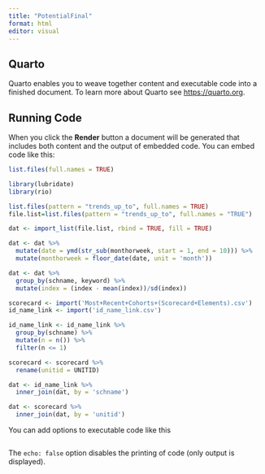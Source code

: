 ```yaml
---
title: "PotentialFinal"
format: html
editor: visual
---
```


## Quarto

Quarto enables you to weave together content and executable code into a finished document. To learn more about Quarto see <https://quarto.org>.

## Running Code

When you click the **Render** button a document will be generated that includes both content and the output of embedded code. You can embed code like this:

```r
list.files(full.names = TRUE)
```

```r
library(lubridate)
library(rio)

list.files(pattern = "trends_up_to", full.names = TRUE)
file.list=list.files(pattern = "trends_up_to", full.names = "TRUE")

dat <- import_list(file.list, rbind = TRUE, fill = TRUE)

dat <- dat %>% 
  mutate(date = ymd(str_sub(monthorweek, start = 1, end = 10))) %>%
  mutate(monthorweek = floor_date(date, unit = 'month'))

dat <- dat %>%
  group_by(schname, keyword) %>%
  mutate(index = (index - mean(index))/sd(index))

scorecard <- import('Most+Recent+Cohorts+(Scorecard+Elements).csv')
id_name_link <- import('id_name_link.csv')

id_name_link <- id_name_link %>%
  group_by(schname) %>%
  mutate(n = n()) %>%
  filter(n <= 1)

scorecard <- scorecard %>%
  rename(unitid = UNITID)

dat <- id_name_link %>%
  inner_join(dat, by = 'schname')

dat <- scorecard %>%
  inner_join(dat, by = 'unitid')

```

You can add options to executable code like this

```r

```

The `echo: false` option disables the printing of code (only output is displayed).
